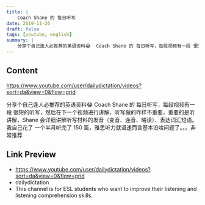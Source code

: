 ```yaml
---
title: |
    Coach Shane 的 每日听写
date: 2019-11-26
draft: false
tags: [youtube, english]
summary: |
    分享个自己逢人必推荐的英语资料😂  Coach Shane 的 每日听写，每段视频有一段 很短的听写，然后在下一个视频进行讲解，听写做的咋样不重要，重要的是听讲解，Shane 会详细讲解听写材料的发音（变音、连音、略读）、表达词汇短语。我自己花了 一个半月听完了 150 篇，雅思听力就语速而言基本没啥问题了。。。非常推荐
---
```


## Content

https://www.youtube.com/user/dailydictation/videos?sort=da&view=0&flow=grid

分享个自己逢人必推荐的英语资料😂  Coach Shane 的 每日听写，每段视频有一段 很短的听写，然后在下一个视频进行讲解，听写做的咋样不重要，重要的是听讲解，Shane 会详细讲解听写材料的发音（变音、连音、略读）、表达词汇短语。我自己花了 一个半月听完了 150 篇，雅思听力就语速而言基本没啥问题了。。。非常推荐

## Link Preview

- https://www.youtube.com/user/dailydictation/videos?sort=da&view=0&flow=grid
- dailydictation
- This channel is for ESL students who want to improve their listening and listening comprehension skills.
